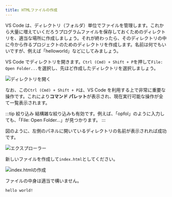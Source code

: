 ```yaml
---
title: HTMLファイルの作成
---
```


VS Code は、ディレクトリ（フォルダ）単位でファイルを管理します。これから大量に増えていくだろうプログラムファイルを保存しておくためのディレクトリを、適当な場所に作成しましょう。それが終わったら、そのディレクトリの中に今から作るプロジェクトのためのディレクトリを作成します。名前は何でもいいですが、例えば「helloworld」などにしてみましょう。

VS Code でディレクトリを開きます。`Ctrl (Cmd) + Shift + P`を押して`File: Open Folder...`を選択し、先ほど作成したディレクトリを選択しましょう。

![ディレクトリを開く](02/open-folder.png)

なお、この`Ctrl (Cmd) + Shift + P`は、VS Code を利用する上で非常に重要な操作です。これにより**コマンド パレット**が表示され、現在実行可能な操作が全て一覧表示されます。

:::tip 絞り込み
結構雑な絞り込みも有効です。例えば、「opfol」のように入力しても、「File: Open Folder...」が見つかります。
:::

図のように、左側のパネルに開いているディレクトリの名前が表示されれば成功です。

![エクスプローラー](02/explorer.png)

新しいファイルを作成して`index.html`としてください。

![index.htmlの作成](02/create-index-html.png)

ファイルの中身は適当で構いません。

```html title="index.html"
hello world!
```
